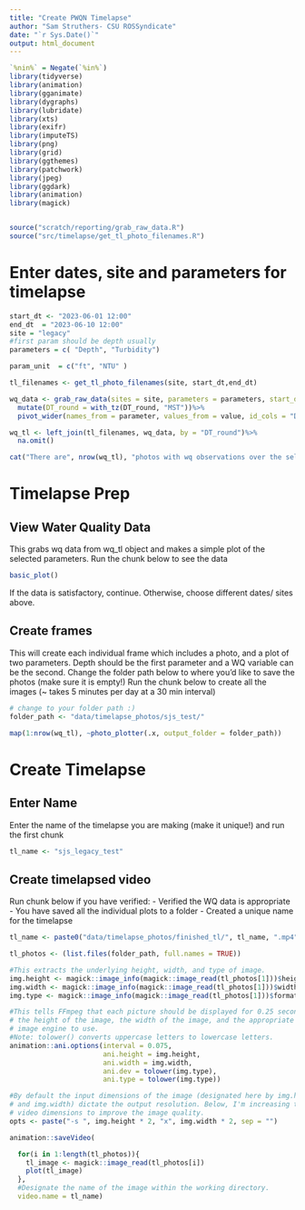 ```yaml
---
title: "Create PWQN Timelapse"
author: "Sam Struthers- CSU ROSSyndicate"
date: "`r Sys.Date()`"
output: html_document
---
```


```r
`%nin%` = Negate(`%in%`)
library(tidyverse)
library(animation)
library(gganimate)
library(dygraphs)
library(lubridate)
library(xts)
library(exifr)
library(imputeTS)
library(png)
library(grid)
library(ggthemes)
library(patchwork)
library(jpeg)
library(ggdark)
library(animation)
library(magick)


source("scratch/reporting/grab_raw_data.R")
source("src/timelapse/get_tl_photo_filenames.R")
```

# Enter dates, site and parameters for timelapse

```r

start_dt <- "2023-06-01 12:00"
end_dt  = "2023-06-10 12:00"
site = "legacy"
#first param should be depth usually
parameters = c( "Depth", "Turbidity")

param_unit  = c("ft", "NTU" )

tl_filenames <- get_tl_photo_filenames(site, start_dt,end_dt)

wq_data <- grab_raw_data(sites = site, parameters = parameters, start_dt = start_dt, end_dt = end_dt)%>%
  mutate(DT_round = with_tz(DT_round, "MST"))%>%
  pivot_wider(names_from = parameter, values_from = value, id_cols = "DT_round")

wq_tl <- left_join(tl_filenames, wq_data, by = "DT_round")%>%
  na.omit()

cat("There are", nrow(wq_tl), "photos with wq observations over the selected period.")
```

# Timelapse Prep

## View Water Quality Data

This grabs wq data from wq_tl object and makes a simple plot of the selected parameters. Run the chunk below to see the data

```r
basic_plot()
```

If the data is satisfactory, continue. Otherwise, choose different dates/ sites above. 

## Create frames

This will create each individual frame which includes a photo, and a plot of two parameters. Depth should be the first parameter and a WQ variable can be the second. Change the folder path below to where you'd like to save the photos (make sure it is empty!)
Run the chunk below to create all the images (~ takes 5 minutes per day at a 30 min interval)

```r
# change to your folder path :)
folder_path <- "data/timelapse_photos/sjs_test/"

map(1:nrow(wq_tl), ~photo_plotter(.x, output_folder = folder_path))
```

# Create Timelapse

## Enter Name

Enter the name of the timelapse you are making (make it unique!) and run the first chunk

```r
tl_name <- "sjs_legacy_test"

```

## Create timelapsed video

Run chunk below if you have verified:
- Verified the WQ data is appropriate
- You have saved all the individual plots to a folder
- Created a unique name for the timelapse 

```r
tl_name <- paste0("data/timelapse_photos/finished_tl/", tl_name, ".mp4")

tl_photos <- (list.files(folder_path, full.names = TRUE))

#This extracts the underlying height, width, and type of image.
img.height <- magick::image_info(magick::image_read(tl_photos[1]))$height
img.width <- magick::image_info(magick::image_read(tl_photos[1]))$width
img.type <- magick::image_info(magick::image_read(tl_photos[1]))$format

#This tells FFmpeg that each picture should be displayed for 0.25 seconds,
# the height of the image, the width of the image, and the appropriate
# image engine to use.
#Note: tolower() converts uppercase letters to lowercase letters.
animation::ani.options(interval = 0.075,
                       ani.height = img.height,
                       ani.width = img.width,
                       ani.dev = tolower(img.type),
                       ani.type = tolower(img.type))

#By default the input dimensions of the image (designated here by img.height
# and img.width) dictate the output resolution. Below, I'm increasing the
# video dimensions to improve the image quality.
opts <- paste("-s ", img.height * 2, "x", img.width * 2, sep = "")

animation::saveVideo(

  for(i in 1:length(tl_photos)){
    tl_image <- magick::image_read(tl_photos[i])
    plot(tl_image)
  },
  #Designate the name of the image within the working directory.
  video.name = tl_name)

```


